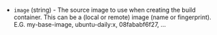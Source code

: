 <!-- Code generated from the comments of the Config struct in builder/lxd/config.go; DO NOT EDIT MANUALLY -->

- `image` (string) - The source image to use when creating the build
  container. This can be a (local or remote) image (name or fingerprint).
  E.G. my-base-image, ubuntu-daily:x, 08fababf6f27, ...

<!-- End of code generated from the comments of the Config struct in builder/lxd/config.go; -->
